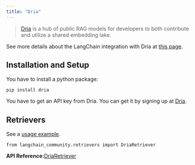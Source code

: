 ```yaml
---
title: "Dria"
---
```


> [Dria](https://dria.co/) is a hub of public RAG models for developers to both contribute and utilize a shared embedding lake.

See more details about the LangChain integration with Dria at [this page](https://dria.co/oss/integrations/langchain).

## Installation and Setup

You have to install a python package:

```
pip install dria
```

You have to get an API key from Dria. You can get it by signing up at [Dria](https://dria.co/).

## Retrievers

See a [usage example](/src/oss/integrations/retrievers/dria_index).

```
from langchain_community.retrievers import DriaRetriever
```

**API Reference:**[DriaRetriever](https://python.langchain.com/api_reference/community/retrievers/langchain_community.retrievers.dria_index.DriaRetriever.html)
